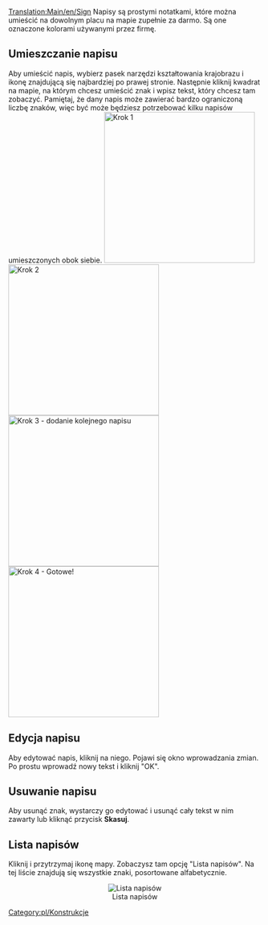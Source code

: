 [[Translation:Main/en/Sign]]
Napisy są prostymi notatkami, które można umieścić na dowolnym placu na mapie zupełnie za darmo. Są one oznaczone kolorami używanymi przez firmę. 

==Umieszczanie napisu==

Aby umieścić napis, wybierz pasek narzędzi kształtowania krajobrazu i ikonę znajdującą się najbardziej po prawej stronie. Następnie kliknij kwadrat na mapie, na którym chcesz umieścić znak i wpisz tekst, który chcesz tam zobaczyć. Pamiętaj, że dany napis może zawierać bardzo ograniczoną liczbę znaków, więc być może będziesz potrzebować kilku napisów umieszczonych obok siebie. 
[[File:en/Placing signs 1.png|left|thumb|300px|Krok 1]]
[[File:en/Placing Signs 2.png|left|thumb|300px|Krok 2]] 
[[File:en/Placing signs 3.png|left|thumb|300px|Krok 3 - dodanie kolejnego napisu]] 
[[File:en/Placing signs 4.png|left|thumb|300px|Krok 4 - Gotowe!]] 
<br style="clear:both;"/>

==Edycja napisu==

Aby edytować napis, kliknij na niego. Pojawi się okno wprowadzania zmian. Po prostu wprowadź nowy tekst i kliknij "OK".

==Usuwanie napisu==

Aby usunąć znak, wystarczy go edytować i usunąć cały tekst w nim zawarty lub kliknąć przycisk '''Skasuj'''.
{{pl/Uwaga|Pamiętaj, że w grach wieloosobowych każdy może edytować i usuwać twoje znaki, nie umieszczaj więc tam żadnych istotnych informacji i miej na nie oko, aby upewnić się, że twoi konkurenci nie sprawiają, że wyjdziesz na głupca!}}

==Lista napisów==

Kliknij i przytrzymaj ikonę mapy. Zobaczysz tam opcję "Lista napisów". Na tej liście znajdują się wszystkie znaki, posortowane alfabetycznie.
<center>[[File:en/Sign list.png|center|none|frame|Lista napisów]]</center>
[[Category:pl/Konstrukcje]]